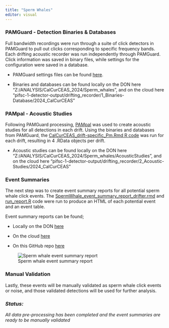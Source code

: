 ```yaml
---
title: "Sperm Whales"
editor: visual
---
```


### PAMGuard - Detection Binaries & Databases

Full bandwidth recordings were run through a suite of click detectors in PAMGuard to pull out clicks corresponding to specific frequency bands. Each drifting acoustic recorder was run independently through PAMGuard. Click information was saved in binary files, while settings for the configuration were saved in a database.

-   PAMGuard settings files can be found [here](https://github.com/SAEL-SWFSC/CalCurCEAS-2024-Drifter-Analysis/tree/main/_data/SpermWhales/Pamguard/PamguardSettings).

-   Binaries and databases can be found locally on the DON here "Z:/ANALYSIS/CalCurCEAS_2024/Sperm_whales", and on the cloud here "pifsc-1-detector-output/drifting_recorder/1_Binaries-Database/2024_CalCurCEAS"

### PAMpal - Acoustic Studies

Following PAMGuard processing, [PAMpal](https://taikisan21.github.io/PAMpal/) was used to create acoustic studies for all detections in each drift. Using the binaries and databases from PAMGuard, the [CalCurCEAS_drift-specific_Pm.Rmd R code](Analysis/blob/main/_code/PM_analysis/CalCurCEAS_drift-specific_Pm.Rmd) was run for each drift, resulting in 4 .RData objects per drift.

-   Acoustic studies can be found locally on the DON here "Z:/ANALYSIS/CalCurCEAS_2024/Sperm_whales/AcousticStudies", and on the cloud here "pifsc-1-detector-output/drifting_recorder/2_Acoustic-Studies/2024_CalCurCEAS"

### Event Summaries

The next step was to create event summary reports for all potential sperm whale click events. The [SpermWhale_event_summary_report_drifter.rmd](https://github.com/SAEL-SWFSC/CalCurCEAS-2024-Drifter-Analysis/blob/main/_code/PM_analysis/SpermWhale_event_summary_report_drifter.Rmd) and [run_report.R](https://github.com/SAEL-SWFSC/CalCurCEAS-2024-Drifter-Analysis/blob/main/_code/PM_analysis/run_report.R) code were run to produce an HTML of each potential event and an event table.

Event summary reports can be found;

-   Locally on the DON [here](Z:\ANALYSIS\CalCurCEAS_2024\Sperm_whales\EventSummaries)

-   On the cloud [here](pifsc-1-detector-output/drifting_recorder/3_Event-Summaries/2024_CalCurCEAS)

-   On this GitHub repo [here](https://github.com/SAEL-SWFSC/CalCurCEAS-2024-Drifter-Analysis/tree/main/_data/SpermWhales/EventSummaries)

![Sperm whale event summary report](images/PMEventSummary.PNG){fig-align="center"}

### Manual Validation

Lastly, these events will be manually validated as sperm whale click events or noise, and those validated detections will be used for further analysis.

### *Status:*

*All data pre-processing has been completed and the event summaries are ready to be manually validated*
